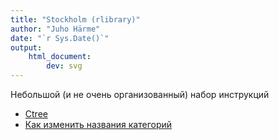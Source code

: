```yaml
---
title: "Stockholm (rlibrary)"
author: "Juho Härme"
date: "`r Sys.Date()`"
output: 
    html_document:
        dev: svg
---
```



Небольшой (и не очень организованный) набор инструкций

- [Ctree](vignettes/ctree.html)
- [Как изменить названия категорий](vignettes/categories.html)


